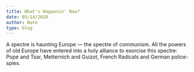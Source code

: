 ```yaml
---
title: What's Happenin' Now?
date: 05/14/2020
author: Nate
type: blog
---
```


A spectre is haunting Europe — the spectre of communism. All the powers of old Europe have entered into a holy alliance to exorcise this spectre: Pope and Tsar, Metternich and Guizot, French Radicals and German police-spies.
